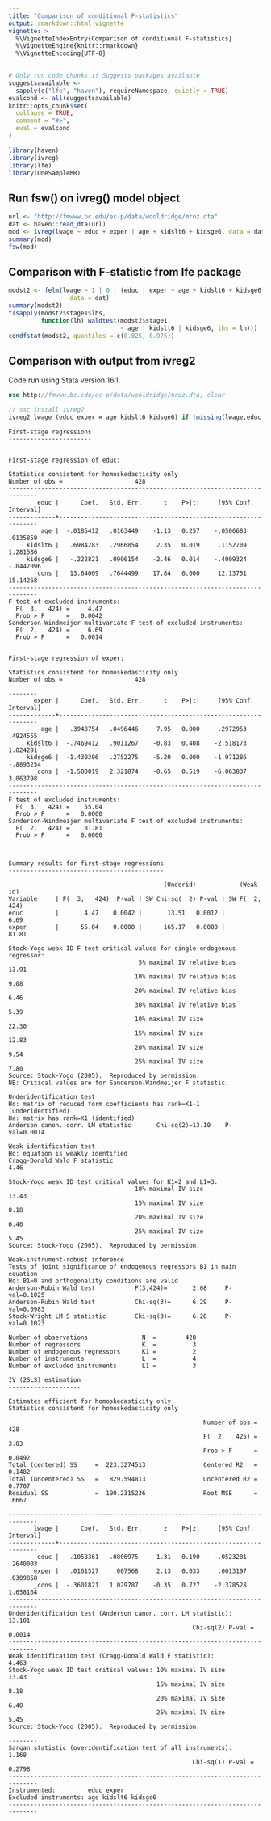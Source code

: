 ```yaml
---
title: "Comparison of conditional F-statistics"
output: rmarkdown::html_vignette
vignette: >
  %\VignetteIndexEntry{Comparison of conditional F-statistics}
  %\VignetteEngine{knitr::rmarkdown}
  %\VignetteEncoding{UTF-8}
---
```


```r
# Only run code chunks if Suggests packages available
suggestsavailable <-
  sapply(c("lfe", "haven"), requireNamespace, quietly = TRUE)
evalcond <- all(suggestsavailable)
knitr::opts_chunk$set(
  collapse = TRUE,
  comment = "#>",
  eval = evalcond
)
```

```r
library(haven)
library(ivreg)
library(lfe)
library(OneSampleMR)
```

## Run fsw() on ivreg() model object

```r
url <- "http://fmwww.bc.edu/ec-p/data/wooldridge/mroz.dta"
dat <- haven::read_dta(url)
mod <- ivreg(lwage ~ educ + exper | age + kidslt6 + kidsge6, data = dat)
summary(mod)
fsw(mod)
```

## Comparison with F-statistic from lfe package

```r
modst2 <- felm(lwage ~ 1 | 0 | (educ | exper ~ age + kidslt6 + kidsge6),
                 data = dat)
summary(modst2)
t(sapply(modst2$stage1$lhs, 
         function(lh) waldtest(modst2$stage1, 
                               ~ age | kidslt6 | kidsge6, lhs = lh)))
condfstat(modst2, quantiles = c(0.025, 0.975))
```

## Comparison with output from ivreg2

Code run using Stata version 16.1.

``` stata
use http://fmwww.bc.edu/ec-p/data/wooldridge/mroz.dta, clear

// ssc install ivreg2
ivreg2 lwage (educ exper = age kidslt6 kidsge6) if !missing(lwage,educ,exper,age,kidslt6,kidsge6), first
```

```
First-stage regressions
-----------------------


First-stage regression of educ:

Statistics consistent for homoskedasticity only
Number of obs =                    428
------------------------------------------------------------------------------
        educ |      Coef.   Std. Err.      t    P>|t|     [95% Conf. Interval]
-------------+----------------------------------------------------------------
         age |  -.0185412   .0163449    -1.13   0.257    -.0506683    .0135859
     kidslt6 |   .6984283   .2966854     2.35   0.019     .1152709    1.281586
     kidsge6 |   -.222821   .0906154    -2.46   0.014    -.4009324   -.0447096
       _cons |   13.64009   .7644499    17.84   0.000     12.13751    15.14268
------------------------------------------------------------------------------
F test of excluded instruments:
  F(  3,   424) =     4.47
  Prob > F      =   0.0042
Sanderson-Windmeijer multivariate F test of excluded instruments:
  F(  2,   424) =     6.69
  Prob > F      =   0.0014


First-stage regression of exper:

Statistics consistent for homoskedasticity only
Number of obs =                    428
------------------------------------------------------------------------------
       exper |      Coef.   Std. Err.      t    P>|t|     [95% Conf. Interval]
-------------+----------------------------------------------------------------
         age |   .3948754   .0496446     7.95   0.000     .2972953    .4924555
     kidslt6 |  -.7469412   .9011267    -0.83   0.408    -2.518173    1.024291
     kidsge6 |  -1.430306   .2752275    -5.20   0.000    -1.971286   -.8893254
       _cons |  -1.500019   2.321874    -0.65   0.519    -6.063837    3.063798
------------------------------------------------------------------------------
F test of excluded instruments:
  F(  3,   424) =    55.04
  Prob > F      =   0.0000
Sanderson-Windmeijer multivariate F test of excluded instruments:
  F(  2,   424) =    81.81
  Prob > F      =   0.0000



Summary results for first-stage regressions
-------------------------------------------

                                           (Underid)            (Weak id)
Variable     | F(  3,   424)  P-val | SW Chi-sq(  2) P-val | SW F(  2,   424)
educ         |       4.47    0.0042 |       13.51   0.0012 |        6.69
exper        |      55.04    0.0000 |      165.17   0.0000 |       81.81

Stock-Yogo weak ID F test critical values for single endogenous regressor:
                                    5% maximal IV relative bias    13.91
                                   10% maximal IV relative bias     9.08
                                   20% maximal IV relative bias     6.46
                                   30% maximal IV relative bias     5.39
                                   10% maximal IV size             22.30
                                   15% maximal IV size             12.83
                                   20% maximal IV size              9.54
                                   25% maximal IV size              7.80
Source: Stock-Yogo (2005).  Reproduced by permission.
NB: Critical values are for Sanderson-Windmeijer F statistic.

Underidentification test
Ho: matrix of reduced form coefficients has rank=K1-1 (underidentified)
Ha: matrix has rank=K1 (identified)
Anderson canon. corr. LM statistic       Chi-sq(2)=13.10    P-val=0.0014

Weak identification test
Ho: equation is weakly identified
Cragg-Donald Wald F statistic                                       4.46

Stock-Yogo weak ID test critical values for K1=2 and L1=3:
                                   10% maximal IV size             13.43
                                   15% maximal IV size              8.18
                                   20% maximal IV size              6.40
                                   25% maximal IV size              5.45
Source: Stock-Yogo (2005).  Reproduced by permission.

Weak-instrument-robust inference
Tests of joint significance of endogenous regressors B1 in main equation
Ho: B1=0 and orthogonality conditions are valid
Anderson-Rubin Wald test           F(3,424)=       2.08     P-val=0.1025
Anderson-Rubin Wald test           Chi-sq(3)=      6.29     P-val=0.0983
Stock-Wright LM S statistic        Chi-sq(3)=      6.20     P-val=0.1023

Number of observations               N  =        428
Number of regressors                 K  =          3
Number of endogenous regressors      K1 =          2
Number of instruments                L  =          4
Number of excluded instruments       L1 =          3

IV (2SLS) estimation
--------------------

Estimates efficient for homoskedasticity only
Statistics consistent for homoskedasticity only

                                                      Number of obs =      428
                                                      F(  2,   425) =     3.03
                                                      Prob > F      =   0.0492
Total (centered) SS     =  223.3274513                Centered R2   =   0.1482
Total (uncentered) SS   =   829.594813                Uncentered R2 =   0.7707
Residual SS             =  190.2315236                Root MSE      =    .6667

------------------------------------------------------------------------------
       lwage |      Coef.   Std. Err.      z    P>|z|     [95% Conf. Interval]
-------------+----------------------------------------------------------------
        educ |   .1058361   .0806975     1.31   0.190    -.0523281    .2640003
       exper |   .0161527    .007568     2.13   0.033     .0013197    .0309858
       _cons |  -.3601821   1.029787    -0.35   0.727    -2.378528    1.658164
------------------------------------------------------------------------------
Underidentification test (Anderson canon. corr. LM statistic):          13.101
                                                   Chi-sq(2) P-val =    0.0014
------------------------------------------------------------------------------
Weak identification test (Cragg-Donald Wald F statistic):                4.463
Stock-Yogo weak ID test critical values: 10% maximal IV size             13.43
                                         15% maximal IV size              8.18
                                         20% maximal IV size              6.40
                                         25% maximal IV size              5.45
Source: Stock-Yogo (2005).  Reproduced by permission.
------------------------------------------------------------------------------
Sargan statistic (overidentification test of all instruments):           1.168
                                                   Chi-sq(1) P-val =    0.2798
------------------------------------------------------------------------------
Instrumented:         educ exper
Excluded instruments: age kidslt6 kidsge6
------------------------------------------------------------------------------
```
